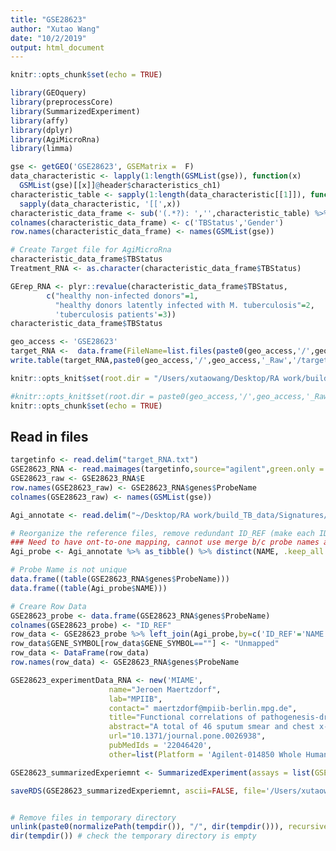 ```yaml
---
title: "GSE28623"
author: "Xutao Wang"
date: "10/2/2019"
output: html_document
---
```


```r
knitr::opts_chunk$set(echo = TRUE)
```

```r
library(GEOquery)
library(preprocessCore)
library(SummarizedExperiment)
library(affy)
library(dplyr)
library(AgiMicroRna)
library(limma)
```


```r
gse <- getGEO('GSE28623', GSEMatrix =  F)
data_characteristic <- lapply(1:length(GSMList(gse)), function(x)  
  GSMList(gse)[[x]]@header$characteristics_ch1)
characteristic_table <- sapply(1:length(data_characteristic[[1]]), function(x) 
  sapply(data_characteristic, '[[',x)) 
characteristic_data_frame <- sub('(.*?): ','',characteristic_table) %>% DataFrame()
colnames(characteristic_data_frame) <- c('TBStatus','Gender')
row.names(characteristic_data_frame) <- names(GSMList(gse))
```

```r
# Create Target file for AgiMicroRna
characteristic_data_frame$TBStatus
Treatment_RNA <- as.character(characteristic_data_frame$TBStatus)

GErep_RNA <- plyr::revalue(characteristic_data_frame$TBStatus, 
        c("healthy non-infected donors"=1, 
          "healthy donors latently infected with M. tuberculosis"=2,
          'tuberculosis patients'=3))
characteristic_data_frame$TBStatus

geo_access <- 'GSE28623'
target_RNA <-  data.frame(FileName=list.files(paste0(geo_access,'/',geo_access,'_Raw'),pattern = "txt.gz.*"),Treatment=Treatment_RNA,GErep=GErep_RNA)
write.table(target_RNA,paste0(geo_access,'/',geo_access,'_Raw','/target_RNA.txt'),sep='\t')
```

```r
knitr::opts_knit$set(root.dir = "/Users/xutaowang/Desktop/RA work/build_TB_data/Signatures/Blankley/GSE28623/GSE28623_Raw")

#knitr::opts_knit$set(root.dir = paste0(geo_access,'/',geo_access,'_Raw'))
knitr::opts_chunk$set(echo = TRUE)
```

## Read in files
```r
targetinfo <- read.delim("target_RNA.txt")
GSE28623_RNA <- read.maimages(targetinfo,source="agilent",green.only = TRUE)
GSE28623_raw <- GSE28623_RNA$E
row.names(GSE28623_raw) <- GSE28623_RNA$genes$ProbeName
colnames(GSE28623_raw) <- names(GSMList(gse))
```

```r
Agi_annotate <- read.delim("~/Desktop/RA work/build_TB_data/Signatures/Blankley/GSE28623/GPL4133-12599.txt", comment.char="#",stringsAsFactors = FALSE)

# Reorganize the reference files, remove redundant ID_REF (make each ID unique)
### Need to have ont-to-one mapping, cannot use merge b/c probe names are no unique?
Agi_probe <- Agi_annotate %>% as_tibble() %>% distinct(NAME, .keep_all = TRUE)

# Probe Name is not unique
data.frame((table(GSE28623_RNA$genes$ProbeName)))
data.frame((table(Agi_probe$NAME)))

# Creare Row Data
GSE28623_probe <- data.frame(GSE28623_RNA$genes$ProbeName)
colnames(GSE28623_probe) <- "ID_REF"
row_data <- GSE28623_probe %>% left_join(Agi_probe,by=c('ID_REF'='NAME'))
row_data$GENE_SYMBOL[row_data$GENE_SYMBOL==""] <- "Unmapped"
row_data <- DataFrame(row_data)
row.names(row_data) <- GSE28623_RNA$genes$ProbeName
```

```r
GSE28623_experimentData_RNA <- new('MIAME',
                      name="Jeroen Maertzdorf",
                      lab="MPIIB",
                      contact=" maertzdorf@mpiib-berlin.mpg.de",
                      title="Functional correlations of pathogenesis-driven gene expression signatures in tuberculosis. ",
                      abstract="A total of 46 sputum smear and chest x-ray positive TB patients (TB), 25 latently infected healthy donors (LTBI, TB case contacts with Mantoux test induration >= 10mm) and 37 uninfected donors (NID, Mantoux test induration = 0mm) were included from a cohort in The Gambia.",
                      url="10.1371/journal.pone.0026938",
                      pubMedIds = '22046420',
                      other=list(Platform = 'Agilent-014850 Whole Human Genome Microarray 4x44K G4112F (Feature Number version)'))

GSE28623_summarizedExperiemnt <- SummarizedExperiment(assays = list(GSE28623_non_normalized_RNA= as.matrix(GSE28623_raw)), colData = characteristic_data_frame, rowData = row_data, metadata = list(GSE28623_experimentData_RNA)); GSE28623_summarizedExperiemnt
```

```r
saveRDS(GSE28623_summarizedExperiemnt, ascii=FALSE, file='/Users/xutaowang/Desktop/RA work/build_TB_data/Signatures/Blankley/GSE28623/GSE28623_summarizedExperiemnt.RDS')


# Remove files in temporary directory
unlink(paste0(normalizePath(tempdir()), "/", dir(tempdir())), recursive = TRUE)
dir(tempdir()) # check the temporary directory is empty
```